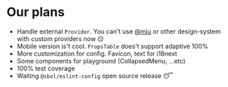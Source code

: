 # Our plans
- Handle external `Provider`. You can't use [@miu](https://mui.com/) or other design-system with custom providers now 😔
- Mobile version is't cool. `PropsTable` does't support adaptive 100%
- More customization for config. Favicon, text for i18next
- Some components for playground (CollapsedMenu, ...etc)
- 100% test coverage
- Waiting `@sbol/eslint-config` open source release 😴
